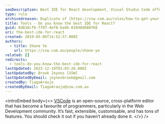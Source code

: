 ```yaml
---
seoDescription: Best IDE for React development, Visual Studio Code offers a fast, customizable, and feature-rich environment for building scalable web applications.
type: rule
archivedreason: Duplicate of [https://ssw.com.au/rules/how-to-get-your-machine-setup](/rules/how-to-get-your-machine-setup)
title: Tools - Do you know the best IDE for React?
guid: 8d818cf6-ff07-4ef8-ba4b-810d8d888f68
uri: the-best-ide-for-react
created: 2019-05-06T14:52:57.000Z
authors:
  - title: Shane Ye
    url: https://ssw.com.au/people/shane-ye
related: []
redirects:
  - tools-do-you-know-the-best-ide-for-react
lastUpdated: 2023-12-19T01:03:26.000Z
lastUpdatedBy: Brook Jeynes [SSW]
lastUpdatedByEmail: jeynesbrook@gmail.com
createdBy: TiagoAraujo
createdByEmail: TiagoAraujo@ssw.com.au
---
```


<introEmbed
  body={<>
[VSCode](https://code.visualstudio.com/) is an open-source, cross-platform editor that has become a favourite of programmers, particularly in the Web Development community. It’s fast, extensible, customisable, and has tons of features. You should check it out if you haven’t already done it.
  </>}
/>

